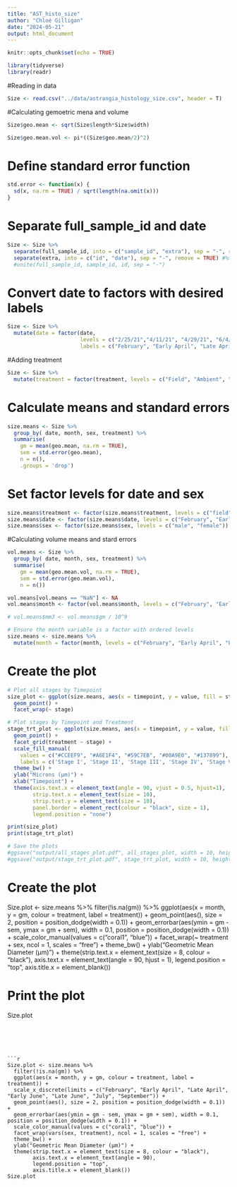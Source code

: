 ```yaml
---
title: "AST_histo_size"
author: "Chloé Gilligan"
date: "2024-05-21"
output: html_document
---
```


```r
knitr::opts_chunk$set(echo = TRUE)

library(tidyverse)
library(readr)
```

#Reading in data
```r
Size <- read.csv("../data/astrangia_histology_size.csv", header = T)
```

#Calculating gemoetric mena and volume
```r
Size$geo.mean <- sqrt(Size$length*Size$width)

Size$geo.mean.vol <- pi*((Size$geo.mean/2)^2)
```

# Define standard error function
```r
std.error <- function(x) {
  sd(x, na.rm = TRUE) / sqrt(length(na.omit(x)))
}
```

# Separate full_sample_id and date
```r
Size <- Size %>%
  separate(full_sample_id, into = c("sample_id", "extra"), sep = "-", remove = FALSE) %>%
  separate(extra, into = c("id", "date"), sep = "-", remove = TRUE) #%>%
  #unite(full_sample_id, sample_id, id, sep = "-")
```


# Convert date to factors with desired labels
```r
Size <- Size %>%
  mutate(date = factor(date, 
                       levels = c("2/25/21","4/11/21", "4/29/21", "6/4/21", "6/26/21", "7/24/21", "9/2/21"), 
                       labels = c("February", "Early April", "Late April", "Early June", "Late June", "July", "September")))
```

#Adding treatment
```r
Size <- Size %>%
  mutate(treatment = factor(treatment, levels = c("Field", "Ambient", "High")))
```


# Calculate means and standard errors
```r
size.means <- Size %>%
  group_by( date, month, sex, treatment) %>%
  summarise(
    gm = mean(geo.mean, na.rm = TRUE), 
    sem = std.error(geo.mean),
    n = n(),
    .groups = 'drop')
```

# Set factor levels for date and sex
```r
size.means$treatment <- factor(size.means$treatment, levels = c("field", "ambient", "high"))
size.means$date <- factor(size.means$date, levels = c("February", "Early April", "Late April", "Early June", "Late June", "July", "September"))
size.means$sex <- factor(size.means$sex, levels = c("male", "female"))
```

#Calculating volume means and stard errors
```r
vol.means <- Size %>%
  group_by( date, month, sex, treatment) %>%
  summarise(
    gm = mean(geo.mean.vol, na.rm = TRUE), 
    sem = std.error(geo.mean.vol),
    n = n())

vol.means[vol.means == "NaN"] <- NA
vol.means$month <- factor(vol.means$month, levels = c("February", "Early April", "Late April", "Early June", "Late June", "July", "September"))

# vol.means$mm3 <- vol.means$gm / 10^9
```

```r
# Ensure the month variable is a factor with ordered levels
size.means <- size.means %>%
  mutate(month = factor(month, levels = c("February", "Early April", "Late April", "Early June", "Late June", "July", "September")))
```


# Create the plot
```r
# Plot all stages by Timepoint
size_plot <- ggplot(size.means, aes(x = timepoint, y = value, fill = stage)) +
  geom_point() +
  facet_wrap(~ stage)

# Plot stages by Timepoint and Treatment
stage_trt_plot <- ggplot(size.means, aes(x = timepoint, y = value, fill = stage)) +
  geom_point() +
  facet_grid(treatment ~ stage) +
  scale_fill_manual(
    values = c("#CCEEF9", "#A6E1F4", "#59C7EB", "#00A9E0", "#137899"),
    labels = c('Stage I', 'Stage II', 'Stage III', 'Stage IV', 'Stage V')) +
  theme_bw() +
  ylab("Microns (µm)") +
  xlab("Timepoint") +
  theme(axis.text.x = element_text(angle = 90, vjust = 0.5, hjust=1),
        strip.text.x = element_text(size = 10),
        strip.text.y = element_text(size = 10),
        panel.border = element_rect(colour = "black", size = 1),
        legend.position = "none")

print(size_plot)
print(stage_trt_plot)

# Save the plots
#ggsave("output/all_stages_plot.pdf", all_stages_plot, width = 10, height = 6, units = "in")
#ggsave("output/stage_trt_plot.pdf", stage_trt_plot, width = 10, height = 6, units = "in")
```



# Create the plot
Size.plot <- size.means %>%
  filter(!is.na(gm)) %>%
  ggplot(aes(x = month, y = gm, colour = treatment, label = treatment)) +
  geom_point(aes(), size = 2, position = position_dodge(width = 0.1)) +
  geom_errorbar(aes(ymin = gm - sem, ymax = gm + sem), width = 0.1, position = position_dodge(width = 0.1)) +
  scale_color_manual(values = c("coral1", "blue")) +
  facet_wrap(~ treatment + sex, ncol = 1, scales = "free") +
  theme_bw() +
  ylab("Geometric Mean Diameter (µm)") +
  theme(strip.text.x = element_text(size = 8, colour = "black"),
        axis.text.x = element_text(angle = 90, hjust = 1),
        legend.position = "top",
        axis.title.x = element_blank())

# Print the plot
Size.plot

```





```r
Size.plot <- size.means %>%
  filter(!is.na(gm)) %>%
  ggplot(aes(x = month, y = gm, colour = treatment, label = treatment)) +
  scale_x_discrete(limits = c("February", "Early April", "Late April", "Early June", "Late June", "July", "September")) +
  geom_point(aes(), size = 2, position = position_dodge(width = 0.1)) +
  geom_errorbar(aes(ymin = gm - sem, ymax = gm + sem), width = 0.1, position = position_dodge(width = 0.1)) +
  scale_color_manual(values = c("coral1", "blue")) +
  facet_wrap(vars(sex, treatment), ncol = 1, scales = "free") +
  theme_bw() +
  ylab("Geometric Mean Diameter (µm)") +
  theme(strip.text.x = element_text(size = 8, colour = "black"),
        axis.text.x = element_text(angle = 90),
        legend.position = "top",
        axis.title.x = element_blank())
Size.plot
```








